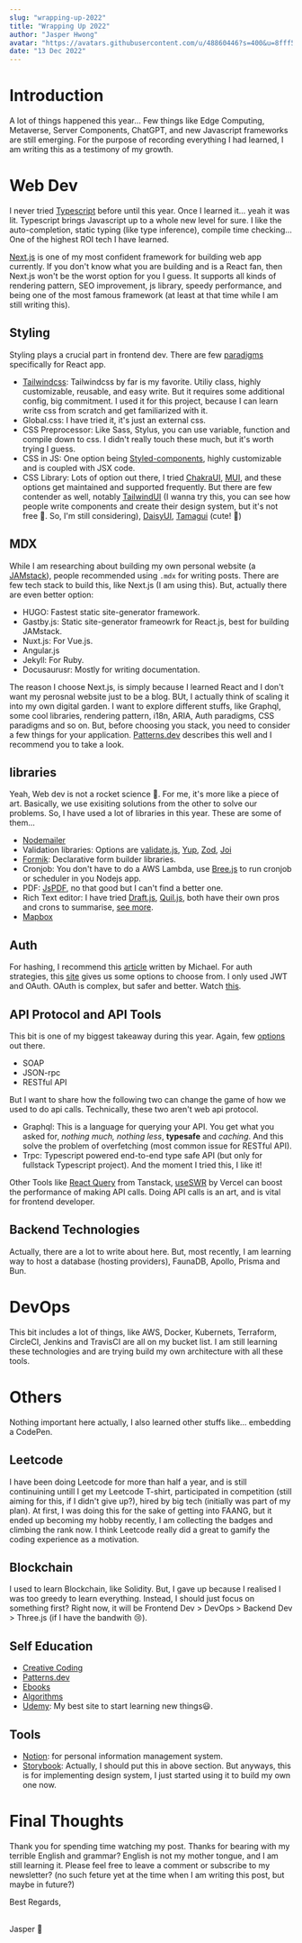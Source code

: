 ```yaml
---
slug: "wrapping-up-2022"
title: "Wrapping Up 2022"
author: "Jasper Hwong"
avatar: "https://avatars.githubusercontent.com/u/48860446?s=400&u=8fff5d79830aa932769873b301fb2cabdaa3ffaa&v=4"
date: "13 Dec 2022"
---
```


# Introduction

A lot of things happened this year... Few things like Edge Computing, Metaverse, Server Components, ChatGPT, and
new Javascript frameworks are still emerging. For the purpose of recording everything I had learned, I am writing this as a testimony of my growth.

# Web Dev

I never tried [Typescript](https://www.typescriptlang.org/) before until this year. Once I learned it... yeah it was lit. Typescript brings Javascript up to a
whole new level for sure. I like the auto-completion, static typing (like type inference), compile time checking... One of the highest
ROI tech I have learned.

[Next.js](https://nextjs.org/) is one of my most confident framework for building web app currently. If you don't know what you are building and is a React fan,
then Next.js won't be the worst option for you I guess. It supports all kinds of rendering pattern, SEO improvement, js library, speedy performance,
and being one of the most famous framework (at least at that time while I am still writing this).

## Styling

Styling plays a crucial part in frontend dev. There are few [paradigms](https://www.youtube.com/watch?v=ouncVBiye_M) specifically for React app.

- [Tailwindcss](https://tailwindcss.com/): Tailwindcss by far is my favorite. Utiliy class, highly customizable, reusable, and easy write.
  But it requires some additional config, big commitment. I used it for this project, because I can learn write css from scratch and get familiarized with it.
- Global.css: I have tried it, it's just an external css.
- CSS Preprocessor: Like Sass, Stylus, you can use variable, function and compile down to css. I didn't really touch these much, but it's worth trying I guess.
- CSS in JS: One option being [Styled-components](https://styled-components.com/), highly customizable and is coupled with JSX code.
- CSS Library: Lots of option out there, I tried [ChakraUI](https://chakra-ui.com/), [MUI](https://mui.com/), and these options get maintained and supported frequently.
  But there are few contender as well, notably [TailwindUI](https://tailwindui.com/) (I wanna try this, you can see how people write components and create their design system,
  but it's not free 🙁. So, I'm still considering), [DaisyUI](https://daisyui.com/), [Tamagui](https://tamagui.dev/) (cute! 🥰)

## MDX

While I am researching about building my own personal website (a [JAMstack](https://jamstack.org/)), people recommended using `.mdx` for writing posts.
There are few tech stack to build this, like Next.js (I am using this). But, actually there are even better option:

- HUGO: Fastest static site-generator framework.
- Gastby.js: Static site-generator frameowrk for React.js, best for building JAMstack.
- Nuxt.js: For Vue.js.
- Angular.js
- Jekyll: For Ruby.
- Docusaurusr: Mostly for writing documentation.

The reason I choose Next.js, is simply because I learned React and I don't want my perosnal website just to be a blog. BUt, I actually think of scaling it
into my own digital garden. I want to explore different stuffs, like Graphql, some cool libraries, rendering pattern, i18n, ARIA, Auth paradigms,
CSS paradigms and so on. But, before choosing you stack, you need to consider a few things for your application.
[Patterns.dev](https://www.patterns.dev/posts/rendering-introduction/) describes this well and I recommend you to take a look.

## libraries

Yeah, Web dev is not a rocket science 🚀. For me, it's more like a piece of art. Basically, we use exisiting solutions from the other to solve our problems.
So, I have used a lot of libraries in this year. These are some of them...

- [Nodemailer](https://nodemailer.com/about/)
- Validation libraries: Options are [validate.js](https://validatejs.org/), [Yup](https://github.com/jquense/yup), [Zod](https://github.com/colinhacks/zod),
  [Joi](https://joi.dev/api/?v=17.7.0)
- [Formik](https://formik.org/): Declarative form builder libraries.
- Cronjob: You don't have to do a AWS Lambda, use [Bree.js](https://github.com/breejs/bree) to run cronjob or scheduler in you Nodejs app.
- PDF: [JsPDF](https://github.com/parallax/jsPDF), no that good but I can't find a better one.
- Rich Text editor: I have tried [Draft.js](https://draftjs.org/), [Quil.js](https://quilljs.com/), both have their own pros and crons to summarise,
  [see more](https://blog.bitsrc.io/top-5-rich-text-editors-for-react-in-2021-628fecf0f7e0).
- [Mapbox](https://www.mapbox.com/)

## Auth

For hashing, I recommend this [article](https://medium.com/analytics-vidhya/password-hashing-pbkdf2-scrypt-bcrypt-and-argon2-e25aaf41598e) written by Michael.
For auth strategies, this [site](https://roadmap.sh/frontend) gives us some options to choose from. I only used JWT and OAuth. OAuth is complex, but safer and better.
Watch [this](https://supertokens.com/blog/oauth-vs-jwt).

## API Protocol and API Tools

This bit is one of my biggest takeaway during this year. Again, few [options](https://stoplight.io/api-types) out there.

- SOAP
- JSON-rpc
- RESTful API

But I want to share how the following two can change the game of how we used to do api calls. Technically, these two aren't web api protocol.

- Graphql: This is a language for querying your API. You get what you asked for, _nothing much, nothing less_, **typesafe** and _caching_. And this solve the problem of overfetching (most common issue for RESTful API).
- Trpc: Typescript powered end-to-end type safe API (but only for fullstack Typescript project). And the moment I tried this, I like it!

Other Tools like [React Query](https://react-query-v3.tanstack.com/overview) from Tanstack, [useSWR](https://swr.vercel.app/) by Vercel can boost the performance of making API calls.
Doing API calls is an art, and is vital for frontend developer.

## Backend Technologies

Actually, there are a lot to write about here. But, most recently, I am learning way to host a database (hosting providers), FaunaDB, Apollo, Prisma and Bun.

# DevOps

This bit includes a lot of things, like AWS, Docker, Kubernets, Terraform, CircleCI, Jenkins and TravisCI are all on my bucket list.
I am still learning these technologies and are trying build my own architecture with all these tools.

# Others

Nothing important here actually, I also learned other stuffs like... embedding a CodePen.

<CodeSandbox codeSandboxId="first-sandbox-lhsief" />

## Leetcode

I have been doing Leetcode for more than half a year, and is still continuining untill I get my Leetcode T-shirt,
participated in competition (still aiming for this, if I didn't give up?), hired by big tech (initially was part of my plan).
At first, I was doing this for the sake of getting into FAANG, but it ended up becoming my hobby recently, I am collecting the badges and
climbing the rank now. I think Leetcode really did a great to gamify the coding experience as a motivation.

## Blockchain

I used to learn Blockchain, like Solidity. But, I gave up because I realised I was too greedy to learn everything. Instead, I should just focus on
something first? Right now, it will be Frontend Dev > DevOps > Backend Dev > Three.js (if I have the bandwith 😢).

## Self Education

- [Creative Coding](https://github.com/terkelg/awesome-creative-coding)
- [Patterns.dev](https://www.patterns.dev/)
- [Ebooks](https://github.com/EbookFoundation/free-programming-books)
- [Algorithms](https://github.com/williamfiset/Algorithms)
- [Udemy](https://udemy.com): My best site to start learning new things😃.

## Tools

- [Notion](https://www.notion.so/): for personal information management system.
- [Storybook](https://storybook.js.org/): Actually, I should put this in above section.
  But anyways, this is for implementing design system, I just started using it to build my own one now.

# Final Thoughts

Thank you for spending time watching my post. Thanks for bearing with my terrible English and grammar? English is not my mother tongue,
and I am still learning it. Please feel free to leave a comment or subscribe to my newsletter? (no such feture yet at the time when I am writing this post, but maybe in future?)

Best Regards,

<br />
Jasper 🐬
